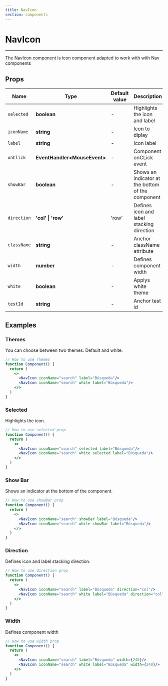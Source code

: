 ```yaml
---
title: NavIcon
section: components
---
```



# NavIcon

---

The NavIcon component is icon component adapted to work with with Nav components

## Props

| Name           | Type                           | Default value    | Description                                        |
| -------------- | ------------------------------ | ---------------- | ---------------------------------------            |
| `selected`     | **boolean**                    | -                | Highlights the icon and label                      |
| `iconName`     | **string**                     | -                | Icon to diplay                                     |
| `label`        | **string**                     | -                | Icon label                                         |
| `onClick`      | **EventHandler<MouseEvent\>**  | -                | Component onCLick event                            |
| `showBar`      | **boolean**                    | -                | Shows an indicator at the bottom of the component  |
| `direction`    | **'col' \| 'row'**             | 'row'            | Defines icon and label stacking direction          |
| `className`    | **string**                     | -                | Anchor className attribute                         |
| `width`        | **number**                     | -                | Defines component width                            |
| `white`        | **boolean**                    | -                | Applys white theme                                 |
| `testId`       | **string**                     | -                | Anchor test id                                     |


## Examples

### Themes

You can choose between two themes: Default and white.

<Demo title="Themes" background={colors.white}>
  <NavIcon iconName="search" label="Búsqueda"/>
  <div style={{ background: "black" }}>
    <NavIcon iconName="search" label="Búsqueda" white/>
  </div>

</Demo>

```jsx
// How to use Themes
function Component() {
  return (
    <>
      <NavIcon iconName="search" label="Búsqueda"/>
      <NavIcon iconName="search" white label="Búsqueda"/>
    </>
  )
}
```

### Selected

Highlights the icon.

<Demo title="Selected" background={colors.white}>
  <NavIcon iconName="search" selected label="Búsqueda"/>
  <div style={{ background: "black" }}>
    <NavIcon iconName="search" white selected label="Búsqueda"/>
  </div>
</Demo> 

```jsx
// How to use selected prop
function Component() {  
  return (
    <>
      <NavIcon iconName="search" selected label="Búsqueda"/>
      <NavIcon iconName="search" white selected label="Búsqueda"/>
    </>
  )
}
```

### Show Bar

Shows an indicator at the bottom of the component.

<Demo title="Show Bar" background={colors.white}>
  <NavIcon iconName="Show Bar" showBar label="Búsqueda"/>
  <div style={{ background: "black" }}>
    <NavIcon iconName="search" white showBar label="Búsqueda"/>
  </div>
</Demo> 

```jsx
// How to use showBar prop
function Component() {  
  return (
    <>
      <NavIcon iconName="search" showBar label="Búsqueda"/>
      <NavIcon iconName="search" white showBar label="Búsqueda"/>
    </>
  )
}
```

### Direction

Defines icon and label stacking direction.

<Demo title="Direction" background={colors.white}>
  <NavIcon iconName="Direction" label="Búsqueda" direction="col"/>
  <div style={{ background: "black" }}>
    <NavIcon iconName="search" white label="Búsqueda" direction="col"/>
  </div>
</Demo> 

```jsx
// How to use direction prop
function Component() {  
  return (
    <>
      <NavIcon iconName="search" label="Búsqueda" direction="col"/>
      <NavIcon iconName="search" white label="Búsqueda" direction="col"/>
    </>
  )
}
```


### Width

Defines component width  

<Demo title="Width" background={colors.white}>
  <NavIcon iconName="Width" label="Búsqueda" width={240}/>
  <div style={{ background: "black" }}>
    <NavIcon iconName="search" white label="Búsqueda" width={240}/>
  </div>
</Demo> 

```jsx
// How to use width prop
function Component() {  
  return (
    <>
      <NavIcon iconName="search" label="Búsqueda" width={240}/>
      <NavIcon iconName="search" white label="Búsqueda" width={240}/>
    </>
  )
}
```
